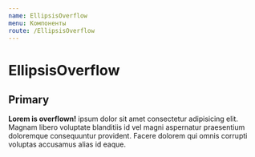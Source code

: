 ```yaml
---
name: EllipsisOverflow
menu: Компоненты
route: /EllipsisOverflow
---
```



# EllipsisOverflow

## Primary

<Playground>
    <div style={{ width: '300px' }}>
        <EllipsisOverflow>
            <Text size="lg">
            <b>Lorem is overflown!</b> ipsum dolor sit amet consectetur adipisicing elit. Magnam libero voluptate blanditiis id vel magni
            aspernatur praesentium doloremque consequuntur provident. Facere dolorem qui omnis corrupti voluptas accusamus
            alias id eaque.
            </Text>
        </EllipsisOverflow>
    </div>

</Playground>
